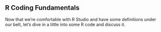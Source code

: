 ## R Coding Fundamentals

Now that we're comfortable with R Studio and have some definitions under our belt, let's dive in a little into some R code and discuss it.









